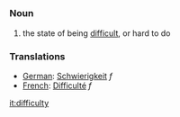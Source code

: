 =={{en}}==
===Noun===
# the state of being [[difficult]], or hard to do

===Translations===
*[[German]]: [[Schwierigkeit]] ''f''
*[[French]]: [[Difficulté]] ''f''

[[it:difficulty]]